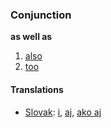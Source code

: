 ===Conjunction===
'''as well as'''
# [[also]]
# [[too]]
==== Translations ====
*[[Slovak]]: [[i]], [[aj]], [[ako aj]]